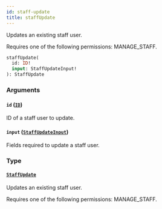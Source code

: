 ```yaml
---
id: staff-update
title: staffUpdate
---
```


Updates an existing staff user.

Requires one of the following permissions: MANAGE_STAFF.

```graphql
staffUpdate(
  id: ID!
  input: StaffUpdateInput!
): StaffUpdate
```

### Arguments

#### `id` ([`ID`](../../../developer/api-reference/scalars/id))

ID of a staff user to update.

#### `input` ([`StaffUpdateInput`](../../../developer/api-reference/inputs/staff-update-input))

Fields required to update a staff user.

### Type

#### [`StaffUpdate`](../../../developer/api-reference/objects/staff-update)

Updates an existing staff user.

Requires one of the following permissions: MANAGE_STAFF.

